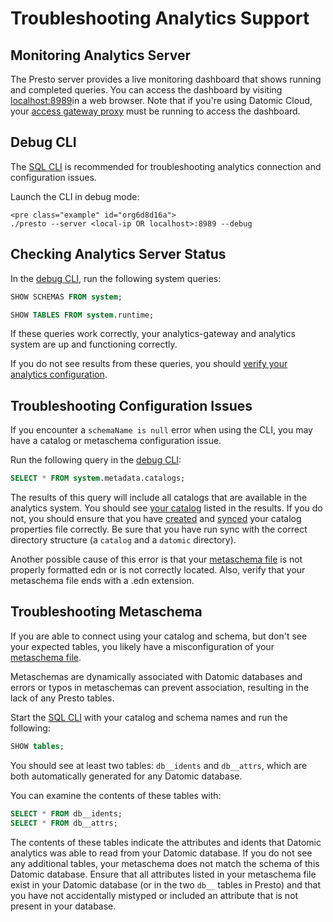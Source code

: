Troubleshooting Analytics Support
=================================

Monitoring Analytics Server
---------------------------

The Presto server provides a live monitoring dashboard that shows running and completed queries. You can access the dashboard by visiting [localhost:8989](http://localhost:8989)in a web browser. Note that if you're using Datomic Cloud, your [access gateway proxy](analytics-connecting.html) must be running to access the dashboard.





Debug CLI
---------

The [SQL CLI](analytics-cli.html) is recommended for troubleshooting analytics connection and configuration issues.

Launch the CLI in debug mode:

```
<pre class="example" id="org6d8d16a">
./presto --server <local-ip OR localhost>:8989 --debug
```





Checking Analytics Server Status
--------------------------------

In the [debug CLI](#debug-cli), run the following system queries:

```sql
SHOW SCHEMAS FROM system;

SHOW TABLES FROM system.runtime;
```



If these queries work correctly, your analytics-gateway and analytics system are up and functioning correctly.

If you do not see results from these queries, you should [verify your analytics configuration](../operation/analytics-configuring.html).





Troubleshooting Configuration Issues
------------------------------------

If you encounter a `schemaName is null` error when using the CLI, you may have a catalog or metaschema configuration issue.

Run the following query in the [debug CLI](#debug-cli):

```sql
SELECT * FROM system.metadata.catalogs;
```



The results of this query will include all catalogs that are available in the analytics system. You should see [your catalog](analytics-configuring.html#catalog) listed in the results. If you do not, you should ensure that you have [created](analytics-configuring.html#catalog) and [synced](analytics-configuring.html#syncing) your catalog properties file correctly. Be sure that you have run sync with the correct directory structure (a `catalog` and a `datomic` directory).

Another possible cause of this error is that your [metaschema file](analytics-configuring.html#metaschema) is not properly formatted edn or is not correctly located. Also, verify that your metaschema file ends with a .edn extension.





Troubleshooting Metaschema
--------------------------

If you are able to connect using your catalog and schema, but don't see your expected tables, you likely have a misconfiguration of your [metaschema file](analytics-configuring.html#metaschema).

Metaschemas are dynamically associated with Datomic databases and errors or typos in metaschemas can prevent association, resulting in the lack of any Presto tables.

Start the [SQL CLI](analytics-cli.html) with your catalog and schema names and run the following:

```sql
SHOW tables;
```



You should see at least two tables: `db__idents` and `db__attrs`, which are both automatically generated for any Datomic database.

You can examine the contents of these tables with:

```sql
SELECT * FROM db__idents;
SELECT * FROM db__attrs;
```



The contents of these tables indicate the attributes and idents that Datomic analytics was able to read from your Datomic database. If you do not see any additional tables, your metaschema does not match the schema of this Datomic database. Ensure that all attributes listed in your metaschema file exist in your Datomic database (or in the two `db__` tables in Presto) and that you have not accidentally mistyped or included an attribute that is not present in your database.